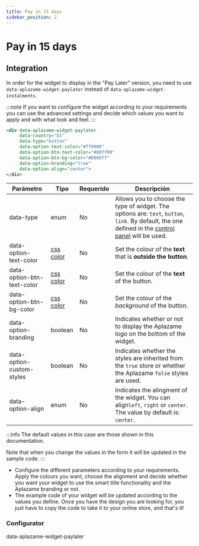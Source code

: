 ```yaml
---
title: Pay in 15 days
sidebar_position: 2
---
```

# Pay in 15 days

## Integration
In order for the widget to display in the "Pay Later" version, you need to use `data-aplazame-widget-paylater` instead of `data-aplazame-widget-instalments`.

:::note
If you want to configure the widget according to your requirements you can use the advanced settings and decide which values you want to apply and with what look and feel.
:::


```html
<div data-aplazame-widget-paylater
     data-country="ES"
     data-type="button"
     data-option-text-color="#ff0000"
     data-option-btn-text-color="#00ff00"
     data-option-btn-bg-color="#0000ff"
     data-option-branding="true"
     data-option-align="center">
</div>
```

|<t id="table.parameter">Parámetro</t> | <t id="table.type">Tipo</t> | <t id="table.required">Requerido</t> | <t id="table.description">Descripción</t>|
|---------|---------|---------|---------|
|data-type | enum | No | Allows you to choose the type of widget. The options are: `text`, `button`, `link`. By default, the one defined in the [control panel](https://vendors.aplazame.com/) will be used.
|data-option-text-color | [css color](https://developer.mozilla.org/es/docs/Web/CSS/color_value) | No | Set the colour of the **text** that is **outside the button**.
|data-option-btn-text-color | [css color](https://developer.mozilla.org/es/docs/Web/CSS/color_value) | No | Set the colour of the **text** of the button.
|data-option-btn-bg-color | [css color](https://developer.mozilla.org/es/docs/Web/CSS/color_value) | No | Set the colour of the *background* of the button.
|data-option-branding | boolean | No | Indicates whether or not to display the Aplazame logo on the bottom of the widget.
|data-option-custom-styles | boolean | No | Indicates whether the styles are inherited from the `true` store or whether the Aplazame `false` styles are used.
|data-option-align | enum | No | Indicates the alingment of the widget. You can align`left`, `right` or `center`. The value by default is: `center`.

:::info
  The default values in this case are those shown in this documentation.

  Note that when you change the values in the form it will be updated in the sample code.
:::

- Configure the different parameters according to your requirements. Apply the colours you want, choose the alignment and decide whether you want your widget to use the smart title functionality and the Aplazame branding or not.
- The example code of your widget will be updated according to the values you define. Once you have the design you are looking for, you just have to copy the code to take it to your online store, and that's it!

### Configurator

<WidgetSimulator
  data-country="ES"
  data-type="button"
  data-option-text-color="#ff0000"
  data-option-btn-text-color="#00ff00"
  data-option-branding="true"
  data-option-align="center">
  data-aplazame-widget-paylater</WidgetSimulator>

